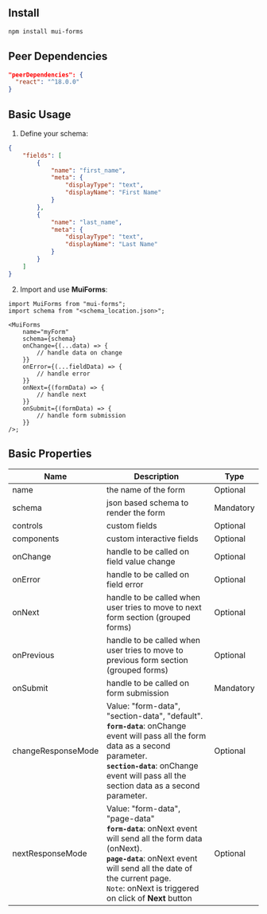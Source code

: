 ## Install

```bash copy
npm install mui-forms
```

## Peer Dependencies

```json copy
"peerDependencies": {
  "react": "^18.0.0"
}
```

## Basic Usage

1. Define your schema:

```json copy
{
    "fields": [
        {
            "name": "first_name",
            "meta": {
                "displayType": "text",
                "displayName": "First Name"
            }
        },
        {
            "name": "last_name",
            "meta": {
                "displayType": "text",
                "displayName": "Last Name"
            }
        }
    ]
}
```

2. Import and use **MuiForms**:

```tsx copy
import MuiForms from "mui-forms";
import schema from "<schema_location.json>";

<MuiForms
    name="myForm"
    schema={schema}
    onChange={(...data) => {
        // handle data on change
    }}
    onError={(...fieldData) => {
        // handle error
    }}
    onNext={(formData) => {
        // handle next
    }}
    onSubmit={(formData) => {
        // handle form submission
    }}
/>;
```

## Basic Properties

| Name       | Description                                                                          | Type      |
| ---------- | ------------------------------------------------------------------------------------ | --------- |
| name       | the name of the form                                                                 | Optional  |
| schema     | json based schema to render the form                                                 | Mandatory |
| controls   | custom fields                                                                        | Optional  |
| components | custom interactive fields                                                            | Optional  |
| onChange   | handle to be called on field value change                                            | Optional  |
| onError    | handle to be called on field error                                                   | Optional  |
| onNext     | handle to be called when user tries to move to next form section (grouped forms)     | Optional  |
| onPrevious | handle to be called when user tries to move to previous form section (grouped forms) | Optional  |
| onSubmit   | handle to be called on form submission                                               | Mandatory |
| changeResponseMode   | Value: "form-data", "section-data", "default". <br /> **`form-data`**: onChange event will pass all the form data as a second parameter. <br />**`section-data`**: onChange event will pass all the section data as a second parameter.| Optional |
| nextResponseMode   | Value: "form-data", "page-data" <br/> **`form-data`**: onNext event will send all the form data (onNext). <br /> **`page-data`**: onNext event will send all the date of the current page. <br/> `Note`: onNext is triggered on click of **Next** button | Optional |
